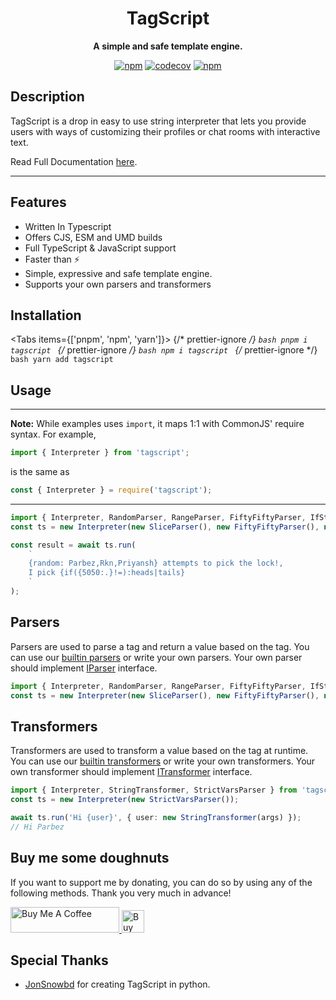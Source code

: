 <div align="center">

# TagScript


**A simple and safe template engine.**

[![npm](https://img.shields.io/npm/dw/tagscript)](https://www.npmjs.com/package/tagscript)
[![codecov](https://codecov.io/gh/imranbarbhuiya/tagscript/branch/main/graph/badge.svg?precision=2&flag=tagscript)](https://codecov.io/gh/imranbarbhuiya/tagscript)
[![npm](https://img.shields.io/npm/v/tagscript?color=crimson&logo=npm&style=flat-square)](https://www.npmjs.com/package/tagscript)

</div>

## Description

TagScript is a drop in easy to use string interpreter that lets you provide users with ways of customizing their profiles or chat rooms with interactive text.

Read Full Documentation [here](https://tagscript.js.org/).

---

## Features

-   Written In Typescript
-   Offers CJS, ESM and UMD builds
-   Full TypeScript & JavaScript support
-   Faster than ⚡
-   Simple, expressive and safe template engine.
-   Supports your own parsers and transformers

## Installation

<Tabs items={['pnpm', 'npm', 'yarn']}>
	{/* prettier-ignore */}
	<Tab>
		```bash
		pnpm i tagscript
		```
	</Tab>
	{/* prettier-ignore */}
	<Tab>
		```bash
		npm i tagscript
		```
	</Tab>
	{/* prettier-ignore */}
	<Tab>
		```bash
		yarn add tagscript
		```
	</Tab>
</Tabs>

## Usage

---

**Note:** While examples uses `import`, it maps 1:1 with CommonJS' require syntax. For example,

```ts
import { Interpreter } from 'tagscript';
```

is the same as

```js
const { Interpreter } = require('tagscript');
```

---

```ts
import { Interpreter, RandomParser, RangeParser, FiftyFiftyParser, IfStatementParser, SliceParser } from 'tagscript';
const ts = new Interpreter(new SliceParser(), new FiftyFiftyParser(), new RandomParser(), new IfStatementParser());

const result = await ts.run(
	`
    {random: Parbez,Rkn,Priyansh} attempts to pick the lock!,
    I pick {if({5050:.}!=):heads|tails}
    `
);
```

## Parsers

Parsers are used to parse a tag and return a value based on the tag. You can use our [builtin parsers](https://github.com/imranbarbhuiya/TagScript/tree/main/src/lib/Parsers) or write your own parsers.
Your own parser should implement [IParser](https://tagscript.js.org/interfaces/IParser.html) interface.

```ts
import { Interpreter, RandomParser, RangeParser, FiftyFiftyParser, IfStatementParser, SliceParser } from 'tagscript';
const ts = new Interpreter(new SliceParser(), new FiftyFiftyParser(), new RandomParser(), new IfStatementParser());
```

## Transformers

Transformers are used to transform a value based on the tag at runtime. You can use our [builtin transformers](https://github.com/imranbarbhuiya/TagScript/tree/main/src/lib/Transformer) or write your own transformers.
Your own transformer should implement [ITransformer](https://tagscript.js.org/interfaces/ITransformer.html) interface.

```ts
import { Interpreter, StringTransformer, StrictVarsParser } from 'tagscript';
const ts = new Interpreter(new StrictVarsParser());

await ts.run('Hi {user}', { user: new StringTransformer(args) });
// Hi Parbez
```

## Buy me some doughnuts

If you want to support me by donating, you can do so by using any of the following methods. Thank you very much in advance!

<a href="https://www.buymeacoffee.com/parbez" target="_blank">
	<img src="https://cdn.buymeacoffee.com/buttons/default-orange.png" alt="Buy Me A Coffee" height="41" width="174" />
</a>
<a href="https://ko-fi.com/Y8Y1CBIJH" target="_blank">
	<img
		height="36"
		style={{ border: '0px', height: '36px' }}
		src="https://cdn.ko-fi.com/cdn/kofi4.png?v=3"
		border="0"
		alt="Buy Me a Coffee at ko-fi.com"
	/>
</a>

## Special Thanks

-   [JonSnowbd](https://github.com/JonSnowbd/) for creating TagScript in python.
